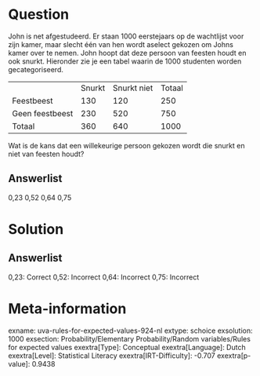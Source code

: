 Question
========

John is net afgestudeerd. Er staan 1000 eerstejaars op de wachtlijst
voor zijn kamer, maar slecht één van hen wordt aselect gekozen om Johns
kamer over te nemen. John hoopt dat deze persoon van feesten houdt en
ook snurkt. Hieronder zie je een tabel waarin de 1000 studenten worden
gecategoriseerd.

  ----------------- -------- ------------- --------
                    Snurkt   Snurkt niet   Totaal
  Feestbeest        130      120           250
  Geen feestbeest   230      520           750
  Totaal            360      640           1000
  ----------------- -------- ------------- --------

Wat is de kans dat een willekeurige persoon gekozen wordt die snurkt en
niet van feesten houdt?

Answerlist
----------

0,23
0,52
0,64
0,75

Solution
========

Answerlist
----------

0,23: Correct
0,52: Incorrect
0,64: Incorrect
0,75: Incorrect

Meta-information
================
exname: uva-rules-for-expected-values-924-nl
extype: schoice
exsolution: 1000
exsection: Probability/Elementary Probability/Random variables/Rules for expected values
exextra[Type]: Conceptual
exextra[Language]: Dutch
exextra[Level]: Statistical Literacy
exextra[IRT-Difficulty]: -0.707
exextra[p-value]: 0.9438
